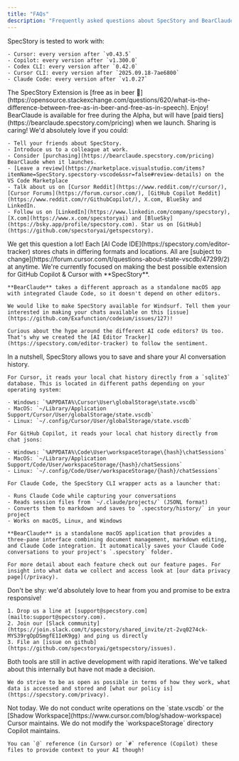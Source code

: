 ```yaml
---
title: "FAQs"
description: "Frequently asked questions about SpecStory and BearClaude."
---
```


<AccordionGroup>
  <Accordion title="What versions of AI coding tools do you support?">
    SpecStory is tested to work with:

    - Cursor: every version after `v0.43.5`
    - Copilot: every version after `v1.300.0`
    - Codex CLI: every version after `0.42.0`
    - Cursor CLI: every version after `2025.09.18-7ae6800`
    - Claude Code: every version after `v1.0.27`
  </Accordion>
  <Accordion title="Does it cost money to use SpecStory? BearClaude?">
    The SpecStory Extension is [free as in beer 🍺](https://opensource.stackexchange.com/questions/620/what-is-the-difference-between-free-as-in-beer-and-free-as-in-speech). Enjoy! BearClaude is available for free during the Alpha, but will have [paid tiers](https://bearclaude.specstory.com/pricing) when we launch.
  </Accordion>
  <Accordion title="How can I support you?">
    Sharing is caring! We'd absolutely love if you could:

    - Tell your friends about SpecStory.
    - Introduce us to a colleague at work.
    - Consider [purchasing](https://bearclaude.specstory.com/pricing) BearClaude when it launches.
    - [Leave a review](https://marketplace.visualstudio.com/items?itemName=SpecStory.specstory-vscode&ssr=false#review-details) on the VS Code Marketplace
    - Talk about us on [Cursor Reddit](https://www.reddit.com/r/cursor/), [Cursor Forums](https://forum.cursor.com/), [GitHub Copilot Reddit](https://www.reddit.com/r/GithubCopilot/), X.com, BlueSky and  LinkedIn.
    - Follow us on [LinkedIn](https://www.linkedin.com/company/specstory), [X.com](https://www.x.com/specstoryai) and [BlueSky](https://bsky.app/profile/specstory.com). Star us on [GitHub](https://github.com/specstoryai/getspecstory).
  </Accordion>
  <Accordion title="Will you support other AI Code IDEs?">
    We get this question a lot! Each [AI Code IDE](https://specstory.com/editor-tracker) stores chats in differing formats and locations. All are [subject to change](https://forum.cursor.com/t/questions-about-state-vscdb/47299/2) at anytime. We're currently focused on making the best possible extension for GitHub Copilot & Cursor with **SpecStory**.

    **BearClaude** takes a different approach as a standalone macOS app with integrated Claude Code, so it doesn't depend on other editors.

    We would like to make SpecStory available for Windsurf. Tell them your interested in making your chats available on this [issue](https://github.com/Exafunction/codeium/issues/127)!

    Curious about the hype around the different AI code editors? Us too. That's why we created the [AI Editor Tracker](https://specstory.com/editor-tracker) to follow the sentiment.
  </Accordion>
  <Accordion title="How does this extension work?">
    In a nutshell, SpecStory allows you to save and share your AI conversation history.

    For Cursor, it reads your local chat history directly from a `sqlite3` database. This is located in different paths depending on your operating system:

    - Windows: `%APPDATA%\Cursor\User\globalStorage\state.vscdb`
    - MacOS: `~/Library/Application Support/Cursor/User/globalStorage/state.vscdb`
    - Linux: `~/.config/Cursor/User/globalStorage/state.vscdb`

    For GitHub Copilot, it reads your local chat history directly from chat jsons:

    - Windows: `%APPDATA%\Code\User\workspaceStorage\{hash}\chatSessions`
    - MacOS: `~/Library/Application Support/Code/User/workspaceStorage/{hash}/chatSessions`
    - Linux: `~/.config/Code/User/workspaceStorage/{hash}/chatSessions`

    For Claude Code, the SpecStory CLI wrapper acts as a launcher that:

    - Runs Claude Code while capturing your conversations
    - Reads session files from `~/.claude/projects/` (JSONL format)
    - Converts them to markdown and saves to `.specstory/history/` in your project
    - Works on macOS, Linux, and Windows

    **BearClaude** is a standalone macOS application that provides a three-pane interface combining document management, markdown editing, and Claude Code integration. It automatically saves your Claude Code conversations to your project's `.specstory` folder.

    For more detail about each feature check out our feature pages. For insight into what data we collect and access look at [our data privacy page](/privacy).
  </Accordion>
  <Accordion title="If I need help how can I reach you?">
    Don't be shy: we'd absolutely love to hear from you and promise to be extra responsive!

    1. Drop us a line at [support@specstory.com](mailto:support@specstory.com).
    2. Join our [Slack community](https://join.slack.com/t/specstory/shared_invite/zt-2vq0274ck-MYS39rgOpDSmgfE1IeK9gg) and ping us directly
    3. File an [issue on github](https://github.com/specstoryai/getspecstory/issues).
  </Accordion>
  <Accordion title="Will you open source these tools?">
    Both tools are still in active development with rapid iterations. We've talked about this internally but have not made a decision.

    We do strive to be as open as possible in terms of how they work, what data is accessed and stored and [what our policy is](https://specstory.com/privacy).
  </Accordion>
  <Accordion title="Can I import my SpecStory history back into my editor?">
    Not today. We do not conduct write operations on the `state.vscdb` or the [Shadow Workspace](https://www.cursor.com/blog/shadow-workspace) Cursor maintains. We do not modify the `workspaceStorage` directory Copilot maintains.

    You can `@` reference (in Cursor) or `#` reference (Copilot) these files to provide context to your AI though!
  </Accordion>
</AccordionGroup>